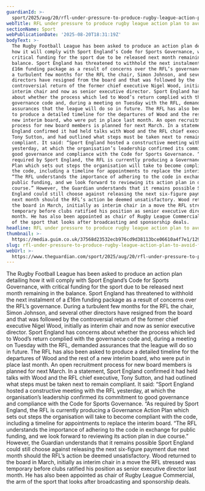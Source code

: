 ```yaml
---
guardianId: >-
  sport/2025/aug/20/rfl-under-pressure-to-produce-rugby-league-action-plan-to-avoid-funding-cuts
webTitle: RFL under pressure to produce rugby league action plan to avoid funding cuts
sectionName: Sport
webPublicationDate: '2025-08-20T18:31:19Z'
bodyText: >-
  The Rugby Football League has been asked to produce an action plan detailing
  how it will comply with Sport England’s Code for Sports Governance, with
  critical funding for the sport due to be released next month remaining in the
  balance. Sport England has threatened to withhold the next instalment of a
  £16m funding package as a result of concerns over the RFL’s governance. During
  a turbulent few months for the RFL the chair, Simon Johnson, and several other
  directors have resigned from the board and that was followed by the
  controversial return of the former chief executive Nigel Wood, initially as
  interim chair and now as senior executive director. Sport England has concerns
  about whether the process which led to Wood’s return complied with the
  governance code and, during a meeting on Tuesday with the RFL, demanded
  assurances that the league will do so in future. The RFL has also been asked
  to produce a detailed timeline for the departures of Wood and the rest of a
  new interim board, who were put in place last month. An open recruitment
  process for new board members is planned for next March. In a statement, Sport
  England confirmed it had held talks with Wood and the RFL chief executive,
  Tony Sutton, and had outlined what steps must be taken next to remain
  compliant. It said: “Sport England hosted a constructive meeting with the RFL
  yesterday, at which the organisation’s leadership confirmed its commitment to
  good governance and compliance with the Code for Sports Governance. “As
  required by Sport England, the RFL is currently producing a Governance Action
  Plan which sets out steps the organisation will take to become compliant with
  the code, including a timeline for appointments to replace the interim board.
  “The RFL understands the importance of adhering to the code in exchange for
  public funding, and we look forward to reviewing its action plan in due
  course.” However, the Guardian understands that it remains possible Sport
  England could still choose against releasing the next six-figure payment due
  next month should the RFL’s action be deemed unsatisfactory. Wood returned to
  the board in March, initially as interim chair in a move the RFL stressed was
  temporary before clubs ratified his position as senior executive director last
  month. He has also been appointed as chair of Rugby League Commercial, the arm
  of the sport that looks after broadcasting and sponsorship deals.
headline: RFL under pressure to produce rugby league action plan to avoid funding cuts
thumbnail: >-
  https://media.guim.co.uk/37568d23532ecb976cd9d38113bce06610a4f7e1/1291_22_2230_1784/500.jpg
slug: rfl-under-pressure-to-produce-rugby-league-action-plan-to-avoid-funding-cuts
webUrl: >-
  https://www.theguardian.com/sport/2025/aug/20/rfl-under-pressure-to-produce-rugby-league-action-plan-to-avoid-funding-cuts
---
```

The Rugby Football League has been asked to produce an action plan detailing how it will comply with Sport England’s Code for Sports Governance, with critical funding for the sport due to be released next month remaining in the balance. Sport England has threatened to withhold the next instalment of a £16m funding package as a result of concerns over the RFL’s governance. During a turbulent few months for the RFL the chair, Simon Johnson, and several other directors have resigned from the board and that was followed by the controversial return of the former chief executive Nigel Wood, initially as interim chair and now as senior executive director. Sport England has concerns about whether the process which led to Wood’s return complied with the governance code and, during a meeting on Tuesday with the RFL, demanded assurances that the league will do so in future. The RFL has also been asked to produce a detailed timeline for the departures of Wood and the rest of a new interim board, who were put in place last month. An open recruitment process for new board members is planned for next March. In a statement, Sport England confirmed it had held talks with Wood and the RFL chief executive, Tony Sutton, and had outlined what steps must be taken next to remain compliant. It said: “Sport England hosted a constructive meeting with the RFL yesterday, at which the organisation’s leadership confirmed its commitment to good governance and compliance with the Code for Sports Governance. “As required by Sport England, the RFL is currently producing a Governance Action Plan which sets out steps the organisation will take to become compliant with the code, including a timeline for appointments to replace the interim board. “The RFL understands the importance of adhering to the code in exchange for public funding, and we look forward to reviewing its action plan in due course.” However, the Guardian understands that it remains possible Sport England could still choose against releasing the next six-figure payment due next month should the RFL’s action be deemed unsatisfactory. Wood returned to the board in March, initially as interim chair in a move the RFL stressed was temporary before clubs ratified his position as senior executive director last month. He has also been appointed as chair of Rugby League Commercial, the arm of the sport that looks after broadcasting and sponsorship deals.
